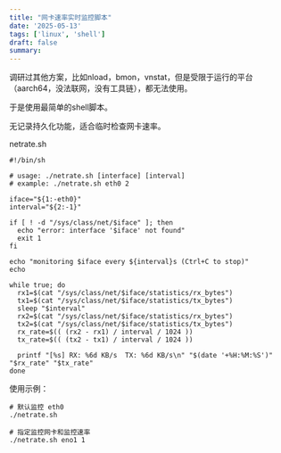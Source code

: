 ```yaml
---
title: "网卡速率实时监控脚本"
date: '2025-05-13'
tags: ['linux', 'shell']
draft: false
summary:
---
```


调研过其他方案，比如nload，bmon，vnstat，但是受限于运行的平台（aarch64，没法联网，没有工具链），都无法使用。

于是使用最简单的shell脚本。

无记录持久化功能，适合临时检查网卡速率。

netrate.sh

```shell
#!/bin/sh

# usage: ./netrate.sh [interface] [interval]
# example: ./netrate.sh eth0 2

iface="${1:-eth0}"
interval="${2:-1}"

if [ ! -d "/sys/class/net/$iface" ]; then
  echo "error: interface '$iface' not found"
  exit 1
fi

echo "monitoring $iface every ${interval}s (Ctrl+C to stop)"
echo

while true; do
  rx1=$(cat "/sys/class/net/$iface/statistics/rx_bytes")
  tx1=$(cat "/sys/class/net/$iface/statistics/tx_bytes")
  sleep "$interval"
  rx2=$(cat "/sys/class/net/$iface/statistics/rx_bytes")
  tx2=$(cat "/sys/class/net/$iface/statistics/tx_bytes")
  rx_rate=$(( (rx2 - rx1) / interval / 1024 ))
  tx_rate=$(( (tx2 - tx1) / interval / 1024 ))

  printf "[%s] RX: %6d KB/s  TX: %6d KB/s\n" "$(date '+%H:%M:%S')" "$rx_rate" "$tx_rate"
done

```

使用示例：

```shell
# 默认监控 eth0
./netrate.sh

# 指定监控网卡和监控速率
./netrate.sh eno1 1
```


